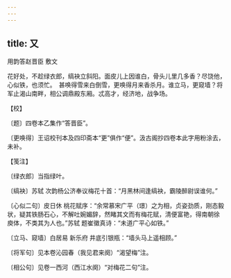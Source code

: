 ```yaml
---
---
---
```

title: 又
---



用韵答赵晋臣 敷文





花好处，不趁绿衣郎，缟袂立斜阳。面皮儿上因谁白，骨头儿里几多香？尽饶他，心似铁，也须忙。　甚唤得雪来白倒雪，更唤得月来香杀月。谁立马，更窥墙？将军止渴山南畔，相公调鼎殿东厢。忒高才，经济地，战争场。





【校】


〔题〕四卷本乙集作“答晋臣”。

〔更唤得〕王诏校刊本及四印斋本“更”俱作“便”。汲古阁抄四卷本此字用粉涂去，未补。





【笺注】


〔绿衣郎〕当指绿叶。

〔缟袂〕苏轼 次韵杨公济奉议梅花十首：“月黑林间逢缟袂，霸陵醉尉误谁何。”

〔心似二句〕皮日休 桃花赋序：“余常慕宋广平（璟）之为相，贞姿劲质，刚态毅状，疑其铁肠石心，不解吐婉媚辞，然睹其文而有梅花赋，清便富艳，得南朝徐 庾体，不类其为人也。”苏轼 题崔徽真诗：“未道广平心如铁。”

〔立马、窥墙〕白居易 新乐府 井底引银瓶：“墙头马上遥相顾。”

〔将军句〕见本卷沁园春（我见君来阕）“渴望梅”注。

〔相公句〕见卷一西河（西江水阕）“对梅花二句”注。